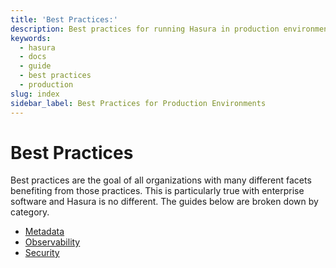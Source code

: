 ```yaml
---
title: 'Best Practices:'
description: Best practices for running Hasura in production environments
keywords:
  - hasura
  - docs
  - guide
  - best practices
  - production
slug: index
sidebar_label: Best Practices for Production Environments
---
```


# Best Practices

Best practices are the goal of all organizations with many different facets benefiting from those practices.  This is particularly true with enterprise software and Hasura is no different.  The guides below are broken down by category.

- [Metadata](/guides/best-practices-for-production/metadata.mdx)
- [Observability](/guides/best-practices-for-production/observability.mdx)
- [Security](/guides/best-practices-for-production/security.mdx)
